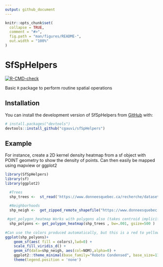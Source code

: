 ```yaml
---
output: github_document
---
```


<!-- README.md is generated from README.Rmd. Please edit that file -->

```r
knitr::opts_chunk$set(
  collapse = TRUE,
  comment = "#>",
  fig.path = "man/figures/README-",
  out.width = "100%"
)
```

# SfSpHelpers

<!-- badges: start -->
[![R-CMD-check](https://github.com/cgauvi/sfSpHelpers/workflows/R-CMD-check/badge.svg)](https://github.com/cgauvi/sfSpHelpers/actions)
<!-- badges: end -->

Basic `R` package to perform routine spatial operations 

## Installation

You can install the development version of SfSpHelpers from [GitHub](https://github.com/) with:

``` r
# install.packages("devtools")
devtools::install_github("cgauvi/sfSpHelpers")
```

## Example

For instance, create a 2D kernel density heatmap from a sf object with POINT geometry to show the density of points. Can then easily be mapped using mapview or ggplot2

```r

library(SfSpHelpers)
library(sf)
library(ggplot2)

  #Trees
  shp_trees <-  st_read('https://www.donneesquebec.ca/recherche/dataset/bc5afddf-9439-4e96-84fb-f91847b722be/resource/bbdca0dd-82df-42f9-845b-32348debf8ab/download/vdq-arbrepotentielremarquable.geojson')
 
  #Neighborhoods
  shp_neigh <-  get_zipped_remote_shapefile("https://www.donneesquebec.ca/recherche/dataset/5b1ae6f2-6719-46df-bd2f-e57a7034c917/resource/508594dc-b090-407c-9489-73a1b46a8477/download/vdq-quartier.zip")

 #get_polygon_heatmap Works with polygons also (takes centroid implicitely)
  shp_polyons <- get_polygon_heatmap(shp_trees , bw=.001, gsize=500 )
 
#Can use the colors produced automatically, but this is a red to yellow gradient 
ggplot(shp_polyons)+
    geom_sf(aes( fill = colors),lwd=0) +
    scale_fill_viridis_d() +
    geom_sf(data=shp_neigh, aes(col=NOM),alpha=0) + 
    ggplot2::theme_minimal(base_family="Roboto Condensed", base_size=11.5) +
    theme(legend.position = 'none')
```
 
